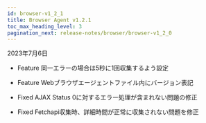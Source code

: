 ```yaml
---
id: browser-v1_2_1
title: Browser Agent v1.2.1
toc_max_heading_level: 3
pagination_next: release-notes/browser/browser-v1_2_0
---
```


2023年7月6日

- <Status>Feature</Status> 同一エラーの場合は5秒に1回収集するよう設定

- <Status>Feature</Status> Webブラウザエージェントファイル内にバージョン表記

- <Status>Fixed</Status> AJAX Status 0に対するエラー処理が含まれない問題の修正

- <Status>Fixed</Status> Fetchapi収集時、詳細時間が正常に収集されない問題を修正
